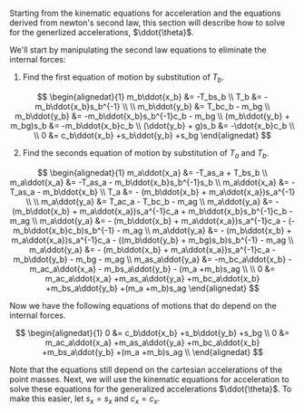 Starting from the kinematic equations for acceleration and the equations derived
from newton's second law, this section will describe how to solve for the
generlized accelerations, $\ddot{\theta}$.

We'll start by manipulating the second law equations to eliminate the
internal forces:

1. Find the first equation of motion by substitution of $T_b$.

  $$
  \begin{alignedat}{1}
  m_b\ddot{x_b} &= -T_bs_b \\
  T_b &= -m_b\ddot{x_b}s_b^{-1} \\
  \\
  m_b\ddot{y_b} &= T_bc_b - m_bg \\
  m_b\ddot{y_b} &= -m_b\ddot{x_b}s_b^{-1}c_b - m_bg \\
  (m_b\ddot{y_b} + m_bg)s_b &= -m_b\ddot{x_b}c_b \\
  (\ddot{y_b} + g)s_b &= -\ddot{x_b}c_b \\
  \\
  0 &= c_b\ddot{x_b} +s_b\ddot{y_b} +s_bg
  \end{alignedat}
  $$


2. Find the seconds equation of motion by substitution of $T_a$ and $T_b$.

  $$
  \begin{alignedat}{1}
  m_a\ddot{x_a} &= -T_as_a + T_bs_b \\
  m_a\ddot{x_a} &= -T_as_a - m_b\ddot{x_b}s_b^{-1}s_b \\
  m_a\ddot{x_a} &= -T_as_a - m_b\ddot{x_b} \\
  T_a &=  - (m_b\ddot{x_b} + m_a\ddot{x_a})s_a^{-1} \\
  \\
  m_a\ddot{y_a} &= T_ac_a - T_bc_b - m_ag \\
  m_a\ddot{y_a} &= - (m_b\ddot{x_b} + m_a\ddot{x_a})s_a^{-1}c_a + m_b\ddot{x_b}s_b^{-1}c_b - m_ag \\
  m_a\ddot{y_a} &= - (m_b\ddot{x_b} + m_a\ddot{x_a})s_a^{-1}c_a - (-m_b\ddot{x_b}c_b)s_b^{-1} - m_ag \\
  m_a\ddot{y_a} &= - (m_b\ddot{x_b} + m_a\ddot{x_a})s_a^{-1}c_a - ((m_b\ddot{y_b} + m_bg)s_b)s_b^{-1} - m_ag \\
  m_a\ddot{y_a} &= - (m_b\ddot{x_b} + m_a\ddot{x_a})s_a^{-1}c_a - m_b\ddot{y_b} - m_bg - m_ag \\
  m_as_a\ddot{y_a} &= -m_bc_a\ddot{x_b} - m_ac_a\ddot{x_a} - m_bs_a\ddot{y_b} - (m_a +m_b)s_ag \\
  \\
  0 &= m_ac_a\ddot{x_a} +m_as_a\ddot{y_a} +m_bc_a\ddot{x_b} +m_bs_a\ddot{y_b} +(m_a +m_b)s_ag
  \end{alignedat}
  $$


Now we have the following equations of motions that do depend on the internal forces.

$$
\begin{alignedat}{1}
0 &= c_b\ddot{x_b} +s_b\ddot{y_b} +s_bg \\
0 &= m_ac_a\ddot{x_a} +m_as_a\ddot{y_a} +m_bc_a\ddot{x_b} +m_bs_a\ddot{y_b} +(m_a +m_b)s_ag \\
\end{alignedat}
$$

Note that the equations still depend on the cartesian accelerations of the point
masses. Next, we will use the kinematic equations for acceleration to solve
these equations for the generalized accelerations $\ddot{\theta}$. To make this easier, let
$s_x=s_x$ and $c_x=c_x$.